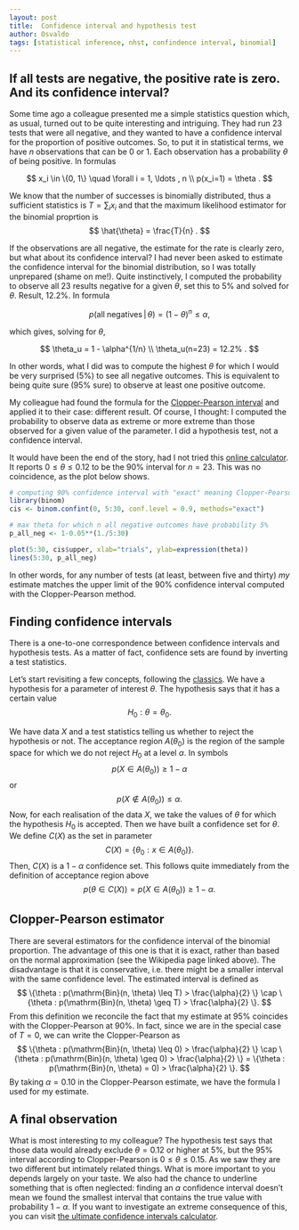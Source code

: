 ```yaml
---
layout: post
title:  Confidence interval and hypothesis test
author: Osvaldo
tags: [statistical inference, nhst, confindence interval, binomial]
---
```


## If all tests are negative, the positive rate is zero. And its confidence interval?

Some time ago a colleague presented me a simple statistics question which, as
usual, turned out to be quite interesting and intriguing. They had run 23 tests
that were all negative, and they wanted to have a confidence interval for the
proportion of positive outcomes. So, to put it in statistical terms, we have
$n$ observations that can be 0 or 1. Each observation has a probability
$\theta$ of being positive. In formulas

$$
x_i \in \{0, 1\} \quad \forall i = 1, \ldots , n \\
p(x_i=1) = \theta .
$$

We know that the number of successes is binomially distributed, thus a
sufficient statistics is $T = \sum_i x_i$ and that the maximum likelihood
estimator for the binomial proprtion is
$$
\hat{\theta} = \frac{T}{n} .
$$

If the observations are all negative, the estimate for the rate is clearly zero,
but what about its confidence interval? I had never been asked to estimate the
confidence interval for the binomial distribution, so I was totally unprepared
(shame on me!). Quite instinctively, I computed the probability to observe all
23 results negative for a given $\theta$, set this to 5% and solved for
$\theta$. Result, 12.2%. In formula

$$
p(\mathrm{all\;negatives}\, |\, \theta) = (1-\theta)^n \leq \alpha,
$$

which gives, solving for $\theta$,

$$
\theta_u = 1 - \alpha^{1/n} \\
\theta_u(n=23) = 12.2% .
$$

In other words, what I did was to compute the highest $\theta$ for which I
would be very surprised (5%) to see all negative outcomes. This is equivalent
to being quite sure (95% sure) to observe at least one positive outcome.

My colleague had found the formula for the
[Clopper-Pearson interval](http://en.wikipedia.org/wiki/Binomial_proportion_confidence_interval#Clopper-Pearson_interval)
and applied it to their case: different result. Of course, I thought: I
computed the probability to observe data as extreme or more extreme than those
observed for a given value of the parameter. I did a hypothesis test, not a
confidence interval.

It would have been the end of the story, had I not tried this
[online calculator](http://www.danielsoper.com/statcalc3/calc.aspx?id=85).
It reports $0 \leq \theta \leq 0.12$ to be the 90% interval for $n=23$.
This was no coincidence, as the plot below shows.

```r
# computing 90% confidence interval with "exact" meaning Clopper-Pearson
library(binom)
cis <- binom.confint(0, 5:30, conf.level = 0.9, methods="exact")

# max theta for which n all negative outcomes have probability 5%
p_all_neg <- 1-0.05**(1./5:30)

plot(5:30, cis$upper, xlab="trials", ylab=expression(theta))
lines(5:30, p_all_neg)
```

In other words, for any number of tests (at least, between five and thirty)
_my_ estimate matches the upper limit of the 90% confidence interval computed
with the Clopper-Pearson method.

## Finding confidence intervals

There is a one-to-one correspondence between confidence intervals and hypothesis
tests. As a matter of fact, confidence sets are found by inverting a test
statistics.

Let’s start revisiting a few concepts, following the
[classics](http://books.google.ch/books/about/Statistical_inference.html?id=0x_vAAAAMAAJ&redir_esc=y).
We have a hypothesis for a parameter of interest $\theta$. The hypothesis says
that it has a certain value
$$
H_0 : \theta = \theta_0.
$$

We have data $X$ and a test statistics telling us whether to reject the
hypothesis or not. The acceptance region $A(\theta_0)$ is the region of the
sample space for which we do not reject $H_0$ at a level $\alpha$. In symbols
$$
p(X \in A(\theta_0)) \geq 1 - \alpha
$$
or
$$
p(X \notin A(\theta_0)) \leq \alpha.
$$
Now, for each realisation of the data $X$, we take the values of $\theta$ for
which the hypothesis $H_0$ is accepted. Then we have built a confidence set for
$\theta$. We define $C(X)$ as the set in parameter
$$
C(X)=\{\theta_0 : x \in A(\theta_0)\}.
$$
Then, $C(X)$ is a $1 - \alpha$ confidence set. This follows quite immediately
from the definition of acceptance region above
$$
p(\theta \in C(X)) = p(X \in A(\theta_0)) \geq 1 − \alpha.
$$

## Clopper-Pearson estimator

There are several estimators for the confidence interval of the binomial
proportion. The advantage of this one is that it is exact, rather than based on
the normal approximation (see the Wikipedia page linked above). The
disadvantage is that it is conservative, i.e. there might be a smaller interval
with the same confidence level. The estimated interval is defined as
$$
\{\theta : p(\mathrm{Bin}(n, \theta) \leq T) > \frac{\alpha}{2} \} \cap
\{\theta : p(\mathrm{Bin}(n, \theta) \geq T) > \frac{\alpha}{2} \}.
$$
From this definition we reconcile the fact that my estimate at 95% coincides
with the Clopper-Pearson at 90%. In fact, since we are in the special case of
$T=0$, we can write the Clopper-Pearson as
$$
\{\theta : p(\mathrm{Bin}(n, \theta) \leq 0) > \frac{\alpha}{2} \} \cap
\{\theta : p(\mathrm{Bin}(n, \theta) \geq 0) > \frac{\alpha}{2} \} =
\{\theta : p(\mathrm{Bin}(n, \theta) = 0) > \frac{\alpha}{2} \}.
$$
By taking $\alpha = 0.10$ in the Clopper-Pearson estimate, we have the formula
I used for my estimate.

## A final observation

What is most interesting to my colleague? The hypothesis test says that those
data would already exclude $\theta=0.12$ or higher at 5%, but the 95% interval
according to Clopper-Pearson is $0 \leq \theta \leq 0.15$. As we saw they are
two different but intimately related things. What is more important to you
depends largely on your taste.
We also had the chance to underline something that is often neglected: finding
an $\alpha$ confidence interval doesn’t mean we found the smallest interval
that contains the true value with probability $1 - \alpha$. If you want to
investigate an extreme consequence of this, you can visit
[the ultimate confidence intervals calculator](http://www.roma1.infn.it/~dagos/ci_calc.html).

